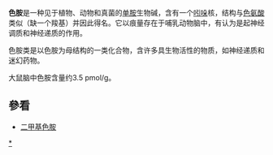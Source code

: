 {{Unreferenced|time=2021-10-19T09:53:10+00:00}}
{{chembox
|ImageFile=Tryptamine structure.png
|ImageSize=
|ImageFile2=Tryptamine-3d-sticks.png
|IUPACName=2-(1H-indol-3-yl)ethanamine
|OtherNames=
|Section1= {{Chembox Identifiers
| CASNo = 61-54-1
| CASNo_Ref = {{cascite|correct|CAS}}
|   PubChem = 1150
|  IUPHAR_ligand  =  125
|   SMILES = C1=CC=C2C(=C1)C(=CN2)CCN
|  ChEMBL_Ref  = {{ebicite|changed|EBI}}|  ChEMBL  =  6640
|   ChemSpiderID_Ref  = {{chemspidercite|changed|chemspider}}|  ChemSpiderID  =  1118
|   InChI  =  1/C10H12N2/c11-6-5-8-7-12-10-4-2-1-3-9(8)10/h1-4,7,12H,5-6,11H2
|   InChIKey  =  APJYDQYYACXCRM-UHFFFAOYAU
|   StdInChI_Ref  = {{stdinchicite|changed|chemspider}}|  StdInChI  =  1S/C10H12N2/c11-6-5-8-7-12-10-4-2-1-3-9(8)10/h1-4,7,12H,5-6,11H2
|   StdInChIKey_Ref  = {{stdinchicite|changed|chemspider}}|  StdInChIKey  =  APJYDQYYACXCRM-UHFFFAOYSA-N
}}
|Section2= {{Chembox Properties
|  Formula=|C=10|H=12|N=2
|  MolarMass=160.216
|  Appearance=
|  Density=
|  MeltingPt=
|  BoilingPt=
|  Solubility=
  }}
|Section3= {{Chembox Hazards
|  MainHazards=
|  FlashPt=
|  Autoignition=
  }}
}}

'''色胺'''是一种见于植物、动物和真菌的[[单胺|单胺]]生物碱，含有一个[[吲哚|吲哚]]核，结构与[[色氨酸|色氨酸]]类似（缺一个羧基）并因此得名。它以痕量存在于哺乳动物脑中，有认为是起神经调质和神经递质的作用。

色胺类是以色胺为母结构的一类化合物，含许多具生物活性的物质，如神经递质和迷幻药物。

大鼠脑中色胺含量约3.5 pmol/g。

==參看==
*[[二甲基色胺|二甲基色胺]]

{{色胺}}

[[Category:色胺类|*]]